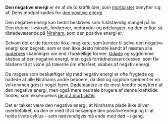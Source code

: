 {{title:Den negative energi}}
{{author:Laura Holmegaard}}
{{timestamp:2014-09-21T12:41:41Z}}
{{copyright:Den negative energi}}
'''Den negative energi''' er én af de to kraftkilder, som [[morticist|morticister]] benytter sig af. Dens modpol kaldes for [[den positive energi]].

Den negative energi kan bedst beskrives som fuldstændig mangel på liv. Den dræner livskraft, fordærver, nedbryder og ødelægger, og den er lige så tilstedeværende på [[Niraham]], som den positive energi er.

Selvom det er de færreste ikke-magikere, som kender til selve den negative energi som begreb, som er den ikke desto mindre kendt af næsten alle [[guderne|gudernes]] skabninger om end i forskellige former. [[Udøde]] og sygdomme skabes af den negative energi, men også forrådnelsesprocessen, som får bladene til at visne på træerne om efteråret, skabes af negativ energi.

De magere som beskæftiger sig med negativ energi er ofte frygtede og hadede af alle Nirahams andre beboere, da død og sygdom sjældent er en velkommen gæst i noget hjem. [[Dødemaner|Dødemanere]] er de mest kendte benyttere af den negative energi, men også mere neutrale brugere af denne kraftkilde findes, som eksempelvis [[grå morticist|de grå morticister]].

Det er takket være den negative energi, at Nirahams plade ikke bliver overbefolket, da den er med til at bekæmpe den positive energi og til at holde livets cyklus – som nødvendigvis må ende med død – i gang.